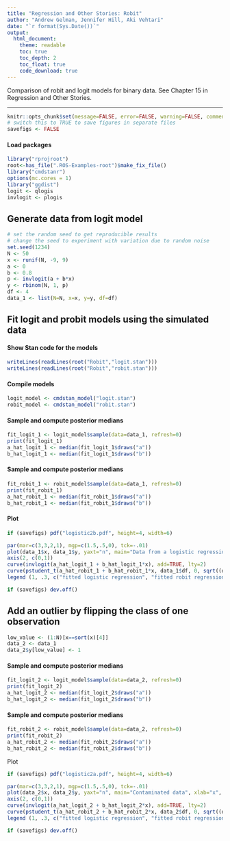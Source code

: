 ```yaml
---
title: "Regression and Other Stories: Robit"
author: "Andrew Gelman, Jennifer Hill, Aki Vehtari"
date: "`r format(Sys.Date())`"
output:
  html_document:
    theme: readable
    toc: true
    toc_depth: 2
    toc_float: true
    code_download: true
---
```

Comparison of robit and logit models for binary data. See Chapter
15 in Regression and Other Stories.

-------------


```r
knitr::opts_chunk$set(message=FALSE, error=FALSE, warning=FALSE, comment=NA)
# switch this to TRUE to save figures in separate files
savefigs <- FALSE
```

#### Load packages

```r
library("rprojroot")
root<-has_file(".ROS-Examples-root")$make_fix_file()
library("cmdstanr")
options(mc.cores = 1)
library("ggdist")
logit <- qlogis
invlogit <- plogis
```

## Generate data from logit model

```r
# set the random seed to get reproducible results
# change the seed to experiment with variation due to random noise
set.seed(1234)
N <- 50
x <- runif(N, -9, 9)
a <- 0
b <- 0.8
p <- invlogit(a + b*x)
y <- rbinom(N, 1, p)
df <- 4
data_1 <- list(N=N, x=x, y=y, df=df)
```

## Fit logit and probit models using the simulated data

#### Show Stan code for the models

```r
writeLines(readLines(root("Robit","logit.stan")))
writeLines(readLines(root("Robit","robit.stan")))
```

#### Compile models

```r
logit_model <- cmdstan_model("logit.stan")
robit_model <- cmdstan_model("robit.stan")
```

#### Sample and compute posterior medians

```r
fit_logit_1 <- logit_model$sample(data=data_1, refresh=0)
print(fit_logit_1)
a_hat_logit_1 <- median(fit_logit_1$draws("a"))
b_hat_logit_1 <- median(fit_logit_1$draws("b"))
```

#### Sample and compute posterior medians

```r
fit_robit_1 <- robit_model$sample(data=data_1, refresh=0)
print(fit_robit_1)
a_hat_robit_1 <- median(fit_robit_1$draws("a"))
b_hat_robit_1 <- median(fit_robit_1$draws("b"))
```

#### Plot

```r
if (savefigs) pdf("logistic2b.pdf", height=4, width=6)
```
```r
par(mar=c(3,3,2,1), mgp=c(1.5,.5,0), tck=-.01)
plot(data_1$x, data_1$y, yaxt="n", main="Data from a logistic regression", xlab="x", ylab="y")
axis(2, c(0,1))
curve(invlogit(a_hat_logit_1 + b_hat_logit_1*x), add=TRUE, lty=2)
curve(pstudent_t(a_hat_robit_1 + b_hat_robit_1*x, data_1$df, 0, sqrt((data_1$df-2)/data_1$df)), add=TRUE, lty=1)
legend (1, .3, c("fitted logistic regression", "fitted robit regression"), lty=c(2,1), cex=.8)
```
```r
if (savefigs) dev.off()
```

## Add an outlier by flipping the class of one observation

```r
low_value <- (1:N)[x==sort(x)[4]]
data_2 <- data_1
data_2$y[low_value] <- 1
```

#### Sample and compute posterior medians

```r
fit_logit_2 <- logit_model$sample(data=data_2, refresh=0)
print(fit_logit_2)
a_hat_logit_2 <- median(fit_logit_2$draws("a"))
b_hat_logit_2 <- median(fit_logit_2$draws("b"))
```

#### Sample and compute posterior medians

```r
fit_robit_2 <- robit_model$sample(data=data_2, refresh=0)
print(fit_robit_2)
a_hat_robit_2 <- median(fit_robit_2$draws("a"))
b_hat_robit_2 <- median(fit_robit_2$draws("b"))
```

Plot

```r
if (savefigs) pdf("logistic2a.pdf", height=4, width=6)
```
```r
par(mar=c(3,3,2,1), mgp=c(1.5,.5,0), tck=-.01)
plot(data_2$x, data_2$y, yaxt="n", main="Contaminated data", xlab="x", ylab="y")
axis(2, c(0,1))
curve(invlogit(a_hat_logit_2 + b_hat_logit_2*x), add=TRUE, lty=2)
curve(pstudent_t(a_hat_robit_2 + b_hat_robit_2*x, data_2$df, 0, sqrt((data_2$df-2)/data_2$df)), add=TRUE, lty=1)
legend (1, .3, c("fitted logistic regression", "fitted robit regression"), lty=c(2,1), cex=.8)
```
```r
if (savefigs) dev.off()
```


